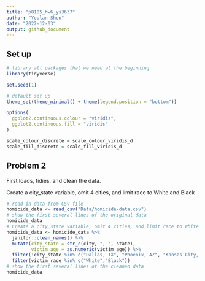 ```yaml
---
title: "p8105_hw6_ys3637"
author: "Youlan Shen"
date: "2022-12-03"
output: github_document
---
```


## Set up

```r
# library all packages that we need at the beginning
library(tidyverse)

set.seed(1)

# default set up
theme_set(theme_minimal() + theme(legend.position = "bottom"))

options(
  ggplot2.continuous.colour = "viridis",
  ggplot2.continuous.fill = "viridis"
)

scale_colour_discrete = scale_colour_viridis_d
scale_fill_discrete = scale_fill_viridis_d
```

## Problem 2

First loads, tidies, and clean the data.

Create a city_state variable, omit 4 cities, and limit race to White and Black

```r
# read in data from CSV file
homicide_data <- read_csv("Data/homicide-data.csv")
# show the first several lines of the original data
homicide_data
# Create a city_state variable, omit 4 cities, and limit race to White and Black
homicide_data <- homicide_data %>% 
  janitor::clean_names() %>% 
  mutate(city_state = str_c(city, ", ", state),
         victim_age = as.numeric(victim_age)) %>% 
  filter(!city_state %in% c("Dallas, TX", "Phoenix, AZ", "Kansas City, MO", "Tulsa, AL")) %>% 
  filter(victim_race %in% c("White","Black"))
# show the first several lines of the cleaned data
homicide_data
```



